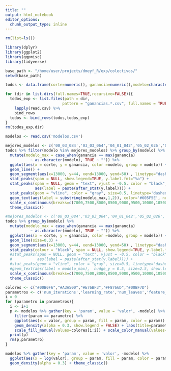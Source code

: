 ```yaml
---
title: ""
output: html_notebook
editor_options: 
  chunk_output_type: inline
---
```

```r

rm(list=ls())

library(dplyr)
library(ggplot2)
library(ggpmisc)
library(tidyverse)

```

```r

base_path <- "/home/user/projects/dmeyf_R/exp/colectivos/"
setwd(base_path)

todos <- data.frame(corte=numeric(), ganancia=numeric(),modelo=character())

for (dir in list.dirs(full.names=TRUE,recursive=FALSE)){
  todos_exp <- list.files(path = dir,
                         pattern = "ganancias.*.csv", full.names = TRUE) %>% 
    lapply(read.csv) %>%
    bind_rows
  todos <- bind_rows(todos,todos_exp)
}
rm(todos_exp,dir)

modelos <- read.csv('modelos.csv')

```

```r

mejores_modelos <- c('00_03_084','03_03_064','04_01_042','05_02_026','06_05_063','07_04_018')
todos %>% filter(modelo %in% mejores_modelos) %>% group_by(modelo) %>% 
  mutate(modelo_max = case_when(ganancia == max(ganancia) 
           ~ as.character(modelo), TRUE ~ "")) %>% 
  ggplot(aes(x = corte, y = ganancia, color =modelo, group = modelo)) +
  geom_line() +
  geom_segment(aes(x=13000, y=44, xend=13000, yend=50) , linetype="dashed", color = "red") +
  stat_peaks(span = NULL, show.legend=TRUE, y.label.fmt="%a") +
  stat_peaks(span = NULL, geom = "text", vjust = -0.5, color = "black", size=3, 
             aes(label = paste(after_stat(y.label)))) +
  stat_peaks(geom = "vline", color = "gray", size=0.5, linetype='dashed', span=NULL) + 
  geom_text(aes(label = substring(modelo_max,1,2)), color='#605F5E', nudge_y = 0.4, size=3.5, show.legend = FALSE) +
  scale_x_continuous(breaks=c(7000,7500,8000,8500,9000,9500,10000,10500,11000,11500,12000,12500,13000,13500,14000,14500,15000),guide = guide_axis(angle = 60)) +
  theme_classic()

```

```r

#mejores_modelos <- c('00_03_084','03_03_064','04_01_042','05_02_026','06_05_063','07_04_018')
todos %>% group_by(modelo) %>% 
  mutate(modelo_max = case_when(ganancia == max(ganancia) 
           ~ as.character(modelo), TRUE ~ "")) %>% 
  ggplot(aes(x = corte, y = ganancia, color =modelo, group = modelo)) +
  geom_line(size=0.3) +
  geom_segment(aes(x=13000, y=44, xend=13000, yend=50) , linetype="dashed", color = "red") +
  stat_peaks(colour = "black", span = NULL, show.legend=TRUE, y.label.fmt="%a") +
  #stat_peaks(span = NULL, geom = "text", vjust = -0.5, color = "black", size=3, 
  #           aes(label = paste(after_stat(y.label)))) +
  #stat_peaks(geom = "vline", color = "gray", size=0.5, linetype='dashed', span=NULL) + 
  #geom_text(aes(label = modelo_max),  nudge_y = 0.5, size=2.5, show.legend = FALSE) +
  scale_x_continuous(breaks=c(7000,7500,8000,8500,9000,9500,10000,10500,11000,11500,12000,12500,13000,13500,14000,14500,15000),guide = guide_axis(angle = 60)) +
  theme_classic()

```

```r

colores <- c("#00B0F6","#A3A500","#E76BF3","#F8766D","#00BF7D")
parametros <- c('num_iterations','learning_rate','num_leaves','feature_fraction','min_data_in_leaf')
i = 0
for (parametro in parametros){
  i <- i+1
  p <- modelos %>% gather(key = 'param', value = 'valor', -modelo) %>%
    filter(param == parametro) %>% 
    ggplot(aes(x = valor, group = param, fill = param, color = param)) + 
    geom_density(alpha = 0.3, show.legend = FALSE) + labs(title=parametro) + theme_classic() +
    scale_fill_manual(values=colores[i:i]) + scale_color_manual(values=colores[i:i])
  print(p)
  rm(p,parametro)
}

```

```r

modelos %>% gather(key = 'param', value = 'valor', -modelo) %>%
  ggplot(aes(x = log(valor), group = param, fill = param, color = param)) + 
  geom_density(alpha = 0.3) + theme_classic()

```

